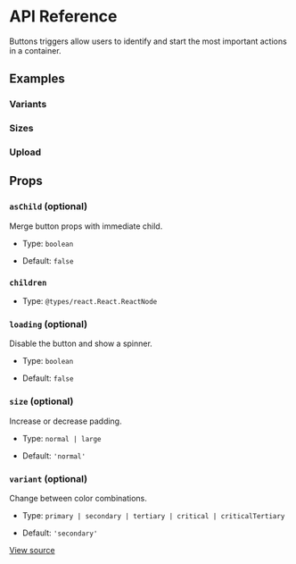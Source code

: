 # API Reference

Buttons triggers allow users to identify and start the most important actions in a container.

<Preview name="button" />

## Examples

### Variants

<Preview name="button-variants" />

### Sizes

<Preview name="button-sizes" />

### Upload

<Preview name="button-upload" />

## Props

### `asChild` (optional)

Merge button props with immediate child.

- Type: `boolean`

- Default: `false`

### `children`

- Type: `@types/react.React.ReactNode`

### `loading` (optional)

Disable the button and show a spinner.

- Type: `boolean`

- Default: `false`

### `size` (optional)

Increase or decrease padding.

- Type: `normal | large`

- Default: `'normal'`

### `variant` (optional)

Change between color combinations.

- Type: `primary | secondary | tertiary | critical | criticalTertiary`

- Default: `'secondary'`

[View source](https://github.com/vtex/shoreline/blob/39cc98e91/packages/components/src/button/button.tsx#L15)
